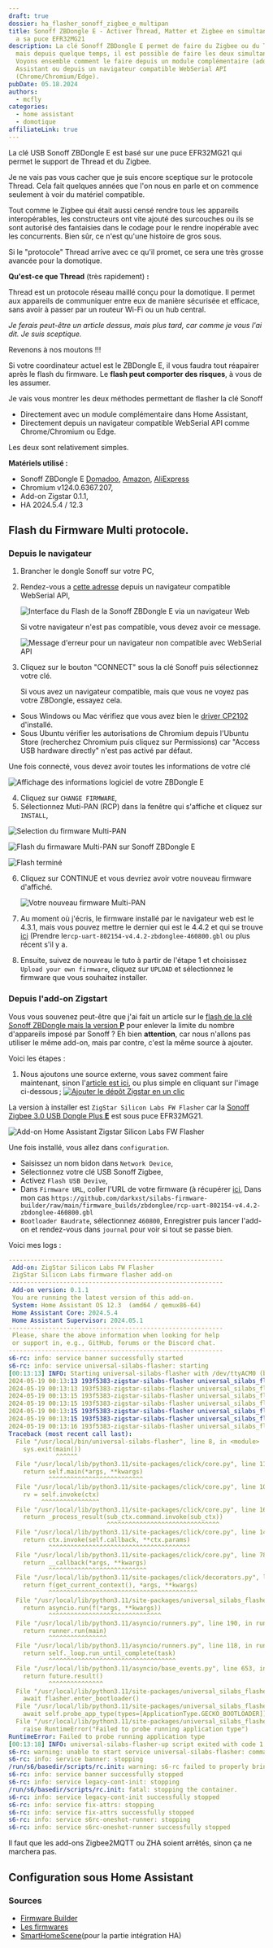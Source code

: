 ```yaml
---
draft: true
dossier: ha_flasher_sonoff_zigbee_e_multipan
title: Sonoff ZBDongle E - Activer Thread, Matter et Zigbee en simultanée Grace
  a sa puce EFR32MG21
description: La clé Sonoff ZBDongle E permet de faire du Zigbee ou du Thread,
  mais depuis quelque temps, il est possible de faire les deux simultanément.
  Voyons ensemble comment le faire depuis un module complémentaire (add-on) Home
  Assistant ou depuis un navigateur compatible WebSerial API
  (Chrome/Chromium/Edge).
pubDate: 05.18.2024
authors:
  - mcfly
categories:
  - home assistant
  - domotique
affiliateLink: true
---
```


La clé USB Sonoff ZBDongle E est basé sur une puce EFR32MG21 qui permet le support de Thread et du Zigbee.

Je ne vais pas vous cacher que je suis encore sceptique sur le protocole Thread. Cela fait quelques années que l'on nous en parle et on commence seulement à voir du matériel compatible.

Tout comme le Zigbee qui était aussi censé rendre tous les appareils interopérables, les constructeurs ont vite ajouté des surcouches ou ils se sont autorisé des fantaisies dans le codage pour le rendre inopérable avec les concurrents. Bien sûr, ce n'est qu'une histoire de gros sous.

Si le "protocole" Thread arrive avec ce qu'il promet, ce sera une très grosse avancée pour la domotique.

**Qu'est-ce que Thread** (très rapidement) **:**

Thread est un protocole réseau maillé conçu pour la domotique. Il permet aux appareils de communiquer entre eux de manière sécurisée et efficace, sans avoir à passer par un routeur Wi-Fi ou un hub central.

*Je ferais peut-être un article dessus, mais plus tard, car comme je vous l'ai dit. Je suis sceptique.*

Revenons à nos moutons !!!

<Alert type="warning">Si votre coordinateur actuel est le ZBDongle E, il vous faudra tout réapairer après le flash du firmware. Le **flash peut comporter des risques**, à vous de les assumer.</Alert>

Je vais vous montrer les deux méthodes permettant de flasher la clé Sonoff 

* Directement avec un module complémentaire dans Home Assistant, 
* Directement depuis un navigateur compatible WebSerial API comme Chrome/Chromium ou Edge.

Les deux sont relativement simples.

**Matériels utilisé :**

* Sonoff ZBDongle E [Domadoo](https://www.domadoo.fr/fr/interface-domotique/6315-sonoff-zbdongle-e-cle-usb-dongle-zigbee-30-antenne-externe-20dbm-v2.html?domid=66), [Amazon](https://amzn.to/3UpzWPX), [AliExpress](https://s.click.aliexpress.com/e/_DmnOkph)
* Chromium v124.0.6367.207,
* Add-on Zigstar 0.1.1,
* HA 2024.5.4 / 12.3

## Flash du Firmware Multi protocole.

### Depuis le navigateur

1. Brancher le dongle Sonoff sur votre PC,
2. Rendez-vous a [cette adresse](https://darkxst.github.io/silabs-firmware-builder/) depuis un navigateur compatible WebSerial API,

   ![Interface du Flash de la Sonoff ZBDongle E via un navigateur Web](.img/flash_dongle_web.png "Flash de la Sonoff ZBDongle E avec Chromium")

   Si votre navigateur n'est pas compatible, vous devez avoir ce message.

   ![Message d'erreur pour un navigateur non compatible avec WebSerial API](.img/flash_dongle_web_non_compatible.png "Navigateur non compatible avec WebSerial API")
3. Cliquez sur le bouton "CONNECT" sous la clé Sonoff puis sélectionnez votre clé.

   <Alert type="info">Si vous avez un navigateur compatible, mais que vous ne voyez pas votre ZBDongle, essayez cela.

* Sous Windows ou Mac vérifiez que vous avez bien le [driver CP2102](https://www.silabs.com/developers/usb-to-uart-bridge-vcp-drivers?tab=downloads) d'installé.
* Sous Ubuntu vérifier les autorisations de Chromium depuis l'Ubuntu Store (recherchez Chromium puis cliquez sur Permissions) car "Access USB hardware directly" n'est pas activé par défaut.

</Alert>

Une fois connecté, vous devez avoir toutes les informations de votre clé

![Affichage des informations logiciel de votre ZBDongle E](.img/firmware_actuel_zbdongle_e.png "Affichage des informations logiciel de votre ZBDongle E")

4. Cliquez sur `CHANGE FIRMWARE`,
5. Sélectionnez Muti-PAN (RCP) dans la fenêtre qui s'affiche et cliquez sur `INSTALL`,

![Selection du firmware Multi-PAN](.img/flash_dongle_web_selection_multipan_firmware.png "Selection du firmware Multi-PAN")

![Flash du firmaware Multi-PAN sur Sonoff ZBDongle E](.img/flash_dongle_web_flash_firmware_multipan.png "Flash du firmware Multi-PAN sur Sonoff ZBDongle E")

![Flash terminé](.img/flash_firmware_multipan_termine.png "Flash terminé")

6. Cliquez sur CONTINUE et vous devriez avoir votre nouveau firmware d'affiché.

   ![Votre nouveau firmware Multi-PAN](.img/zbdongle_firmware_multipan.png "Votre nouveau firmware Multi-PAN")
7. Au moment où j'écris, le firmware installé par le navigateur web est le 4.3.1, mais vous pouvez mettre le dernier qui est le 4.4.2 et qui se trouve [ici](https://github.com/darkxst/silabs-firmware-builder/tree/main/firmware_builds/zbdonglee) (Prendre le`rcp-uart-802154-v4.4.2-zbdonglee-460800.gbl` ou plus récent s'il y a.
8. Ensuite, suivez de nouveau le tuto à partir de l'étape 1 et choisissez `Upload your own firmware`, cliquez sur `UPLOAD` et sélectionnez le firmware que vous souhaitez installer.

### Depuis l'add-on Zigstart

Vous vous souvenez peut-être que j'ai fait un article sur le [flash de la clé Sonoff ZBDongle mais la version **P**](/blog/ha_flasher_sonoff_zigbee/) pour enlever la limite du nombre d'appareils imposé par Sonoff ? Eh bien **attention**, car nous n'allons pas utiliser le même add-on, mais par contre, c'est la même source à ajouter.

Voici les étapes :

1. Nous ajoutons une source externe, vous savez comment faire maintenant, sinon l'[article est ici](/blog/ha_addons/), ou plus simple en cliquant sur l'image ci-dessous ;
   [![Ajouter le dépôt Zigstar en un clic](.img/add_repository.svg)](https://my.home-assistant.io/redirect/supervisor_add_addon_repository/?repository_url=https%3A%2F%2Fgithub.com%2Fmercenaruss%2Fzigstar_addons)
      

La version à installer est `ZigStar Silicon Labs FW Flasher` car la [Sonoff Zigbee 3.0 USB Dongle Plus **E**](https://amzn.to/3UpzWPX) est sous puce EFR32MG21.

![Add-on Home Assistant Zigstar Silicon Labs FW Flasher](.img/add-on_zigstar_silicon_labs_fw_flasher.png "Add-on Home Assistant Zigstar Silicon Labs FW Flasher")

Une fois installé, vous allez dans `configuration`.
* Saisissez un nom bidon dans `Network Device`,
* Sélectionnez votre clé USB Sonoff Zigbee,
* Activez `Flash USB Devive`,
* Dans `Firmware URL`, coller l'URL de votre firmware (à récupérer [ici](https://github.com/darkxst/silabs-firmware-builder/tree/main/firmware_builds/zbdonglee),
Dans mon cas `https://github.com/darkxst/silabs-firmware-builder/raw/main/firmware_builds/zbdonglee/rcp-uart-802154-v4.4.2-zbdonglee-460800.gbl`
* `Bootloader Baudrate`, sélectionnez `460800`,
Enregistrer puis lancer l'add-on et rendez-vous dans `journal` pour voir si tout se passe bien.

Voici mes logs :
```yaml
-----------------------------------------------------------
 Add-on: ZigStar Silicon Labs FW Flasher
 ZigStar Silicon Labs firmware flasher add-on
-----------------------------------------------------------
 Add-on version: 0.1.1
 You are running the latest version of this add-on.
 System: Home Assistant OS 12.3  (amd64 / qemux86-64)
 Home Assistant Core: 2024.5.4
 Home Assistant Supervisor: 2024.05.1
-----------------------------------------------------------
 Please, share the above information when looking for help
 or support in, e.g., GitHub, forums or the Discord chat.
-----------------------------------------------------------
s6-rc: info: service banner successfully started
s6-rc: info: service universal-silabs-flasher: starting
[00:13:13] INFO: Starting universal-silabs-flasher with /dev/ttyACM0 (bootloader baudrate 460800)
2024-05-19 00:13:13 193f5383-zigstar-silabs-flasher universal_silabs_flasher.flash[158] INFO Extracted GBL metadata: NabuCasaMetadata(metadata_version=1, sdk_version='4.4.2', ezsp_version=None, ot_rcp_version=None, fw_type=<FirmwareImageType.RCP_UART_802154: 'rcp-uart-802154'>, baudrate=460800)
2024-05-19 00:13:13 193f5383-zigstar-silabs-flasher universal_silabs_flasher.flasher[158] INFO Probing ApplicationType.GECKO_BOOTLOADER at 460800 baud
2024-05-19 00:13:15 193f5383-zigstar-silabs-flasher universal_silabs_flasher.flasher[158] INFO Probing ApplicationType.CPC at 460800 baud
2024-05-19 00:13:15 193f5383-zigstar-silabs-flasher universal_silabs_flasher.flasher[158] INFO Detected ApplicationType.CPC, version '4.3.1' at 460800 baudrate (bootloader baudrate None)
2024-05-19 00:13:15 193f5383-zigstar-silabs-flasher universal_silabs_flasher.cpc[158] WARNING Failed to parse buffer bytearray(b'\x80'): ValueError('Invalid flag')
2024-05-19 00:13:15 193f5383-zigstar-silabs-flasher universal_silabs_flasher.cpc[158] WARNING Failed to parse buffer bytearray(b'\x00'): ValueError('Invalid flag')
2024-05-19 00:13:16 193f5383-zigstar-silabs-flasher universal_silabs_flasher.flasher[158] INFO Probing ApplicationType.GECKO_BOOTLOADER at 460800 baud
Traceback (most recent call last):
  File "/usr/local/bin/universal-silabs-flasher", line 8, in <module>
    sys.exit(main())
             ^^^^^^
  File "/usr/local/lib/python3.11/site-packages/click/core.py", line 1157, in __call__
    return self.main(*args, **kwargs)
           ^^^^^^^^^^^^^^^^^^^^^^^^^^
  File "/usr/local/lib/python3.11/site-packages/click/core.py", line 1078, in main
    rv = self.invoke(ctx)
         ^^^^^^^^^^^^^^^^
  File "/usr/local/lib/python3.11/site-packages/click/core.py", line 1688, in invoke
    return _process_result(sub_ctx.command.invoke(sub_ctx))
                           ^^^^^^^^^^^^^^^^^^^^^^^^^^^^^^^
  File "/usr/local/lib/python3.11/site-packages/click/core.py", line 1434, in invoke
    return ctx.invoke(self.callback, **ctx.params)
           ^^^^^^^^^^^^^^^^^^^^^^^^^^^^^^^^^^^^^^^
  File "/usr/local/lib/python3.11/site-packages/click/core.py", line 783, in invoke
    return __callback(*args, **kwargs)
           ^^^^^^^^^^^^^^^^^^^^^^^^^^^
  File "/usr/local/lib/python3.11/site-packages/click/decorators.py", line 33, in new_func
    return f(get_current_context(), *args, **kwargs)
           ^^^^^^^^^^^^^^^^^^^^^^^^^^^^^^^^^^^^^^^^^
  File "/usr/local/lib/python3.11/site-packages/universal_silabs_flasher/flash.py", line 36, in inner
    return asyncio.run(f(*args, **kwargs))
           ^^^^^^^^^^^^^^^^^^^^^^^^^^^^^^^
  File "/usr/local/lib/python3.11/asyncio/runners.py", line 190, in run
    return runner.run(main)
           ^^^^^^^^^^^^^^^^
  File "/usr/local/lib/python3.11/asyncio/runners.py", line 118, in run
    return self._loop.run_until_complete(task)
           ^^^^^^^^^^^^^^^^^^^^^^^^^^^^^^^^^^^
  File "/usr/local/lib/python3.11/asyncio/base_events.py", line 653, in run_until_complete
    return future.result()
           ^^^^^^^^^^^^^^^
  File "/usr/local/lib/python3.11/site-packages/universal_silabs_flasher/flash.py", line 392, in flash
    await flasher.enter_bootloader()
  File "/usr/local/lib/python3.11/site-packages/universal_silabs_flasher/flasher.py", line 305, in enter_bootloader
    await self.probe_app_type(types=[ApplicationType.GECKO_BOOTLOADER])
  File "/usr/local/lib/python3.11/site-packages/universal_silabs_flasher/flasher.py", line 261, in probe_app_type
    raise RuntimeError("Failed to probe running application type")
RuntimeError: Failed to probe running application type
[00:13:18] INFO: universal-silabs-flasher-up script exited with code 1
s6-rc: warning: unable to start service universal-silabs-flasher: command exited 1
s6-rc: info: service banner: stopping
/run/s6/basedir/scripts/rc.init: warning: s6-rc failed to properly bring all the services up! Check your logs (in /run/uncaught-logs/current if you have in-container logging) for more information.
s6-rc: info: service banner successfully stopped
s6-rc: info: service legacy-cont-init: stopping
/run/s6/basedir/scripts/rc.init: fatal: stopping the container.
s6-rc: info: service legacy-cont-init successfully stopped
s6-rc: info: service fix-attrs: stopping
s6-rc: info: service fix-attrs successfully stopped
s6-rc: info: service s6rc-oneshot-runner: stopping
s6-rc: info: service s6rc-oneshot-runner successfully stopped
```
<Alert type="warning"> Il faut que les add-ons Zigbee2MQTT ou ZHA soient arrêtés, sinon ça ne marchera pas.</Alert>


## Configuration sous Home Assistant

### Sources

* [Firmware Builder](https://darkxst.github.io/silabs-firmware-builder/)
* [Les firmwares](https://github.com/darkxst/silabs-firmware-builder/tree/main)
* [SmartHomeScene](https://smarthomescene.com/guides/how-to-enable-thread-and-matter-support-on-sonoff-zbdongle-e/)(pour la partie intégration HA)
